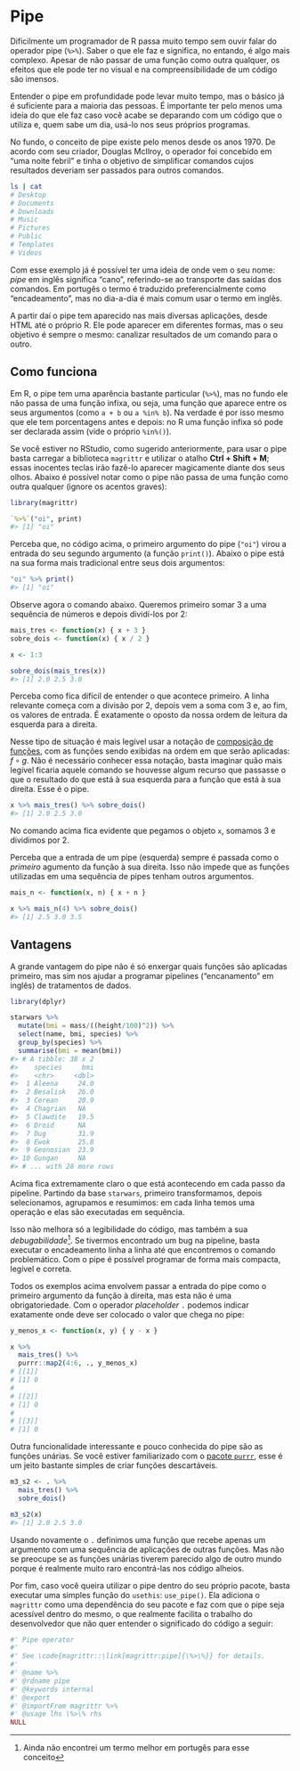 # Pipe {#pipe}

Dificilmente um programador de R passa muito tempo sem ouvir falar do operador
pipe (`%>%`). Saber o que ele faz e significa, no entando, é algo mais complexo.
Apesar de não passar de uma função como outra qualquer, os efeitos que ele pode
ter no visual e na compreensibilidade de um código são imensos.

Entender o pipe em profundidade pode levar muito tempo, mas o básico já é
suficiente para a maioria das pessoas. É importante ter pelo menos uma ideia do
que ele faz caso você acabe se deparando com um código que o utiliza e, quem
sabe um dia, usá-lo nos seus próprios programas.

No fundo, o conceito de pipe existe pelo menos desde os anos 1970. De acordo com
seu criador, Douglas McIlroy, o operador foi concebido em "uma noite febril" e
tinha o objetivo de simplificar comandos cujos resultados deveriam ser passados
para outros comandos.

```sh
ls | cat
# Desktop
# Documents
# Downloads
# Music
# Pictures
# Public
# Templates
# Videos
```

Com esse exemplo já é possível ter uma ideia de onde vem o seu nome: _pipe_ em
inglês significa "cano", referindo-se ao transporte das saídas dos comandos. Em
portugês o termo é traduzido preferencialmente como "encadeamento", mas no
dia-a-dia é mais comum usar o termo em inglês.

A partir daí o pipe tem aparecido nas mais diversas aplicações, desde HTML até o
próprio R. Ele pode aparecer em diferentes formas, mas o seu objetivo é sempre o
mesmo: canalizar resultados de um comando para o outro.

## Como funciona

Em R, o pipe tem uma aparência bastante particular (`%>%`), mas no fundo ele não
passa de uma função infixa, ou seja, uma função que aparece entre os seus
argumentos (como `a + b` ou `a %in% b`). Na verdade é por isso mesmo que ele tem
porcentagens antes e depois: no R uma função infixa só pode ser declarada assim
(vide o próprio `%in%()`).

Se você estiver no RStudio, como sugerido anteriormente, para usar o pipe basta
carregar a biblioteca `magrittr` e utilizar o atalho **Ctrl + Shift + M**; essas
inocentes teclas irão fazê-lo aparecer magicamente diante dos seus olhos. Abaixo
é possível notar como o pipe não passa de uma função como outra qualquer (ignore
os acentos graves):

```r
library(magrittr)

`%>%`("oi", print)
#> [1] "oi"
```

Perceba que, no código acima, o primeiro argumento do pipe (`"oi"`) virou a
entrada do seu segundo argumento (a função `print()`). Abaixo o pipe está na sua
forma mais tradicional entre seus dois argumentos:

```r
"oi" %>% print()
#> [1] "oi"
```

Observe agora o comando abaixo. Queremos primeiro somar 3 a uma sequência de
números e depois dividí-los por 2:

```r
mais_tres <- function(x) { x + 3 }
sobre_dois <- function(x) { x / 2 }

x <- 1:3

sobre_dois(mais_tres(x))
#> [1] 2.0 2.5 3.0
```

Perceba como fica difícil de entender o que acontece primeiro. A linha relevante
começa com a divisão por 2, depois vem a soma com 3 e, ao fim, os valores de
entrada. É exatamente o oposto da nossa ordem de leitura da esquerda para a
direita.

Nesse tipo de situação é mais legível usar a notação de [composição de
funções](https://pt.wikipedia.org/wiki/Composi%C3%A7%C3%A3o_de_fun%C3%A7%C3%B5es),
com as funções sendo exibidas na ordem em que serão aplicadas: $f \circ g$. Não
é necessário conhecer essa notação, basta imaginar quão mais legível ficaria
aquele comando se houvesse algum recurso que passasse o que o resultado do que
está à sua esquerda para a função que está à sua direita. Esse é o pipe.

```r
x %>% mais_tres() %>% sobre_dois()
#> [1] 2.0 2.5 3.0
```

No comando acima fica evidente que pegamos o objeto `x`, somamos 3 e dividimos
por 2.

Perceba que a entrada de um pipe (esquerda) sempre é passada como o _primeiro_
agumento da função à sua direita. Isso não impede que as funções utilizadas em
uma sequência de pipes tenham outros argumentos.

```r
mais_n <- function(x, n) { x + n }

x %>% mais_n(4) %>% sobre_dois()
#> [1] 2.5 3.0 3.5
```

## Vantagens

A grande vantagem do pipe não é só enxergar quais funções são aplicadas
primeiro, mas sim nos ajudar a programar pipelines ("encanamento" em inglês) de
tratamentos de dados.

```r
library(dplyr)

starwars %>% 
  mutate(bmi = mass/((height/100)^2)) %>%
  select(name, bmi, species) %>%
  group_by(species) %>%
  summarise(bmi = mean(bmi))
#> # A tibble: 38 x 2
#>    species     bmi
#>    <chr>     <dbl>
#>  1 Aleena     24.0
#>  2 Besalisk   26.0
#>  3 Cerean     20.9
#>  4 Chagrian   NA  
#>  5 Clawdite   19.5
#>  6 Droid      NA  
#>  7 Dug        31.9
#>  8 Ewok       25.8
#>  9 Geonosian  23.9
#> 10 Gungan     NA  
#> # ... with 28 more rows
```

Acima fica extremamente claro o que está acontecendo em cada passo da pipeline.
Partindo da base `starwars`, primeiro transformamos, depois selecionamos,
agrupamos e resumimos: em cada linha temos uma operação e elas são executadas
em sequência.

Isso não melhora só a legibilidade do código, mas também a sua
_debugabilidade_^[Ainda não encontrei um termo melhor em portugês para esse
conceito]. Se tivermos encontrado um bug na pipeline, basta executar o
encadeamento linha a linha até que encontremos o comando problemático. Com o
pipe é possível programar de forma mais compacta, legível e correta.

Todos os exemplos acima envolvem passar a entrada do pipe como o primeiro
argumento da função à direita, mas esta não é uma obrigatoriedade. Com o
operador _placeholder_ `.` podemos indicar exatamente onde deve ser colocado o
valor que chega no pipe:

```r
y_menos_x <- function(x, y) { y - x }

x %>%
  mais_tres() %>%
  purrr::map2(4:6, ., y_menos_x)
# [[1]]
# [1] 0
# 
# [[2]]
# [1] 0
# 
# [[3]]
# [1] 0
```


Outra funcionalidade interessante e pouco conhecida do pipe são as funções
unárias. Se você estiver familiarizado com o [pacote
`purrr`](https://lente.dev/posts/magica-purrr/), esse é um jeito bastante
simples de criar funções descartáveis.


```r
m3_s2 <- . %>%
  mais_tres() %>%
  sobre_dois()

m3_s2(x)
#> [1] 2.0 2.5 3.0
```

Usando novamente o `.` definimos uma função que recebe apenas um argumento com
uma sequência de aplicações de outras funções. Mas não se preocupe se as funções
unárias tiverem parecido algo de outro mundo porque é realmente muito raro
encontrá-las nos código alheios.

Por fim, caso você queira utilizar o pipe dentro do seu próprio pacote, basta
executar uma simples função do `usethis`: `use_pipe()`. Ela adiciona o
`magrittr` como uma dependência do seu pacote e faz com que o pipe seja
acessível dentro do mesmo, o que realmente facilita o trabalho do desenvolvedor
que não quer entender o significado do código a seguir:

```r
#' Pipe operator
#'
#' See \code{magrittr::\link[magrittr:pipe]{\%>\%}} for details.
#'
#' @name %>%
#' @rdname pipe
#' @keywords internal
#' @export
#' @importFrom magrittr %>%
#' @usage lhs \%>\% rhs
NULL
```
